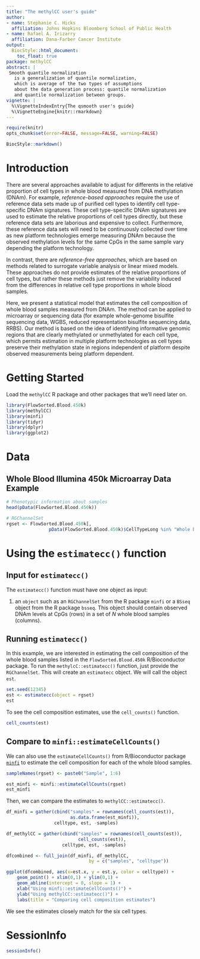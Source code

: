 ```yaml
---
title: "The methylCC user's guide"
author:
- name: Stephanie C. Hicks
  affiliation: Johns Hopkins Bloomberg School of Public Health
- name: Rafael A. Irizarry 
  affiliation: Dana-Farber Cancer Institute
output:
  BiocStyle::html_document:
    toc_float: true
package: methylCC
abstract: |
 Smooth quantile normalization
   is a generalization of quantile normalization, 
   which is average of the two types of assumptions 
   about the data generation process: quantile normalization
   and quantile normalization between groups.
vignette: |
  %\VignetteIndexEntry{The qsmooth user's guide}
  %\VignetteEngine{knitr::rmarkdown}
---
```


```r
require(knitr)
opts_chunk$set(error=FALSE, message=FALSE, warning=FALSE)
```

```r
BiocStyle::markdown()
```


# Introduction

There are several approaches available to adjust for differents in the
relative proportion of cell types in whole blood measured from
DNA methylation (DNAm). For example, *reference-based approaches*
require the use of reference data sets made up of purified cell types to
identify cell type-specific DNAm signatures. These cell type-specific DNAm
signatures are used to estimate the relative proportions of cell types
directly, but these reference data sets are laborious and expensive to
collect. Furthermore, these reference data sets will need to be
continuously collected over time as new platform technologies emerge
measuring DNAm because the observed methylation levels for the same CpGs
in the same sample vary depending the platform technology.

In contrast, there are *reference-free approaches*,
which are based on methods related to surrogate variable analysis or
linear mixed models. These approaches do not provide
estimates of the relative proportions of cell types, but rather these
methods just remove the variability induced from the differences in
relative cell type proportions in whole blood samples.

Here, we present a statistical model that estimates the cell composition
of whole blood samples measured from DNAm. The method can be applied
to microarray or sequencing data (for example whole-genome bisulfite
sequencing data, WGBS, reduced representation bisulfite sequencing
data, RRBS). Our method is based on the
idea of identifying informative genomic regions that are clearly
methylated or unmethylated for each cell type, which permits
estimation in multiple platform technologies as cell types preserve
their methylation state in regions independent of platform despite
observed measurements being platform dependent.


# Getting Started

Load the `methylCC` R package and other packages that we'll need 
later on. 

```r
library(FlowSorted.Blood.450k)
library(methylCC)
library(minfi)
library(tidyr)
library(dplyr)
library(ggplot2)
```


# Data

## Whole Blood Illumina 450k Microarray Data Example

```r
# Phenotypic information about samples
head(pData(FlowSorted.Blood.450k))

# RGChannelSet
rgset <- FlowSorted.Blood.450k[,
                pData(FlowSorted.Blood.450k)$CellTypeLong %in% "Whole blood"]
```


# Using the `estimatecc()` function

## Input for `estimatecc()`
The `estimatecc()` function must have
one object as input:

1. an `object` such as an `RGChannelSet` from
the R package `minfi` or a `BSseq` object
from the R package `bsseq`. This object should 
contain observed DNAm levels at CpGs (rows) 
in a set of $N$ whole blood samples (columns). 

## Running `estimatecc()`

In this example, we are interested in estimating the cell
composition of the whole blood samples listed in the
`FlowSorted.Blood.450k` R/Bioconductor package.
To run the `methylcC::estimatecc()` function,
just provide the `RGChannelSet`. This will
create an `estimatecc` object. We
will call the object `est`.


```r
set.seed(12345)
est <- estimatecc(object = rgset) 
est
```

To see the cell composition estimates, use the
`cell_counts()` function.

```r
cell_counts(est)
```


## Compare to `minfi::estimateCellCounts()` 

We can also use the `estimateCellCounts()` from R/Bioconductor package
[`minfi`](http://bioconductor.org/packages/release/bioc/html/minfi.html)
to estimate the cell composition for each of the whole blood samples. 

```r
sampleNames(rgset) <- paste0("Sample", 1:6)

est_minfi <- minfi::estimateCellCounts(rgset)
est_minfi
```

Then, we can compare the estimates to `methylCC::estimatecc()`. 

```r
df_minfi = gather(cbind("samples" = rownames(cell_counts(est)),
                        as.data.frame(est_minfi)),
                  celltype, est, -samples)

df_methylCC = gather(cbind("samples" = rownames(cell_counts(est)),
                           cell_counts(est)),
                     celltype, est, -samples)

dfcombined <- full_join(df_minfi, df_methylCC, 
                               by = c("samples", "celltype"))

ggplot(dfcombined, aes(x=est.x, y = est.y, color = celltype)) +
    geom_point() + xlim(0,1) + ylim(0,1) +
    geom_abline(intercept = 0, slope = 1) +
    xlab("Using minfi::estimateCellCounts()") + 
    ylab("Using methylCC::estimatecc()") +
    labs(title = "Comparing cell composition estimates")
```

We see the estimates closely match for the six cell types. 


# SessionInfo

```r
sessionInfo()
```

